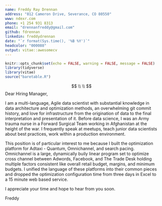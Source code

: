 ---
name: Freddy Ray Drennan
address: "812 Cameron Drive, Severance, CO 80550"
www: ndexr.com
phone: +1 254 931 8313
email: "drennanfreddy@gmail.com"
github: fdrennan
linkedin: freddydrennan
date: "`r format(Sys.time(), '%B %Y')`"
headcolor: "000088"
output: vitae::awesomecv
---

```{r setup, include=FALSE}
knitr::opts_chunk$set(echo = FALSE, warning = FALSE, message = FALSE)
library(tidyverse)
library(vitae)
source("baretable.R")
```


$$
\\
\\
$$
Dear Hiring Manager,

I am a multi-language, Agile data scientist with substantial knowledge in data architecture and optimization methods, an overwhelming git commit history, and love for infrastructure from the origination of data to the final interpretation and presentation of it. Before data science, I was an Army trauma nurse in a Forward Surgical Team working in Afghanistan at the height of the war. I frequently speak at meetups, teach junior data scientists about best practices, work within a production environment.

This position is of particular interest to me because I built the optimization platform for Adtaxi - Quantum, Omnichannel, and search pacing. Omnichannel is a large, dynamically buily linear program set to optimize cross channel between Adwords, Facebook, and The Trade Desk holding multiple factors consistent like overall retail budget, margins, and minimum budgets. I unified the language of these platforms into their common pieces and dropped the optimization configuration time from three days in Excel to a 15 minute web based service.

I appreciate your time and hope to hear from you soon. 

Freddy